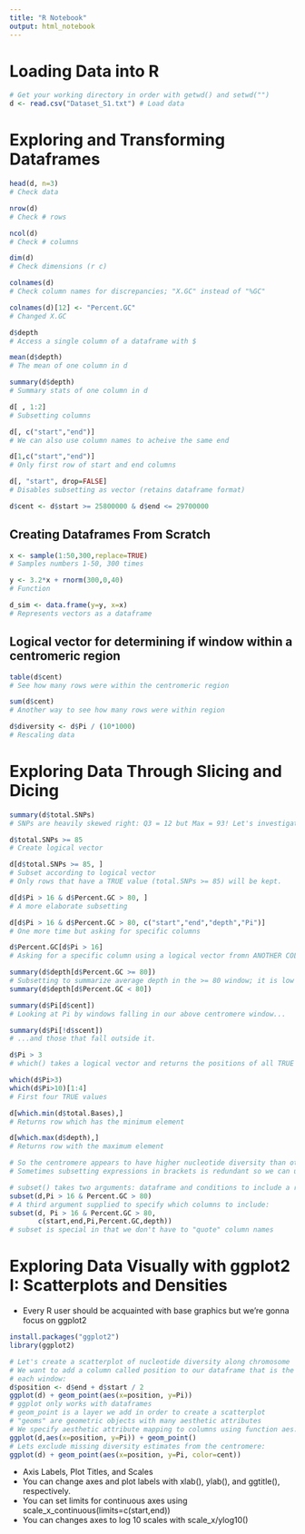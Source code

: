 ```yaml
---
title: "R Notebook"
output: html_notebook
---
```


# Loading Data into R
```r
# Get your working directory in order with getwd() and setwd("")
d <- read.csv("Dataset_S1.txt") # Load data
```

# Exploring and Transforming Dataframes
```r
head(d, n=3) 
# Check data

nrow(d) 
# Check # rows

ncol(d) 
# Check # columns

dim(d) 
# Check dimensions (r c)

colnames(d) 
# Check column names for discrepancies; "X.GC" instead of "%GC"

colnames(d)[12] <- "Percent.GC" 
# Changed X.GC

d$depth 
# Access a single column of a dataframe with $

mean(d$depth) 
# The mean of one column in d

summary(d$depth) 
# Summary stats of one column in d

d[ , 1:2] 
# Subsetting columns

d[, c("start","end")] 
# We can also use column names to acheive the same end

d[1,c("start","end")] 
# Only first row of start and end columns

d[, "start", drop=FALSE]
# Disables subsetting as vector (retains dataframe format)

d$cent <- d$start >= 25800000 & d$end <= 29700000 
```

## Creating Dataframes From Scratch
```r
x <- sample(1:50,300,replace=TRUE) 
# Samples numbers 1-50, 300 times

y <- 3.2*x + rnorm(300,0,40) 
# Function

d_sim <- data.frame(y=y, x=x) 
# Represents vectors as a dataframe
```


## Logical vector for determining if window within a centromeric region
```r
table(d$cent) 
# See how many rows were within the centromeric region

sum(d$cent) 
# Another way to see how many rows were within region

d$diversity <- d$Pi / (10*1000) 
# Rescaling data
```

# Exploring Data Through Slicing and Dicing
```r

summary(d$total.SNPs)
# SNPs are heavily skewed right: Q3 = 12 but Max = 93! Let's investigate

d$total.SNPs >= 85 
# Create logical vector

d[d$total.SNPs >= 85, ] 
# Subset according to logical vector
# Only rows that have a TRUE value (total.SNPs >= 85) will be kept.

d[d$Pi > 16 & d$Percent.GC > 80, ] 
# A more elaborate subsetting

d[d$Pi > 16 & d$Percent.GC > 80, c("start","end","depth","Pi")]
# One more time but asking for specific columns

d$Percent.GC[d$Pi > 16] 
# Asking for a specific column using a logical vector fromn ANOTHER COLUMN!!!

summary(d$depth[d$Percent.GC >= 80])
# Subsetting to summarize average depth in the >= 80 window; it is low compared to:
summary(d$depth[d$Percent.GC < 80])

summary(d$Pi[d$cent])
# Looking at Pi by windows falling in our above centromere window...

summary(d$Pi[!d$scent])
# ...and those that fall outside it.

d$Pi > 3
# which() takes a logical vector and returns the positions of all TRUE values!

which(d$Pi>3)
which(d$Pi>10)[1:4] 
# First four TRUE values

d[which.min(d$total.Bases),] 
# Returns row which has the minimum element

d[which.max(d$depth),] 
# Returns row with the maximum element

# So the centromere appears to have higher nucleotide diversity than other regions
# Sometimes subsetting expressions in brackets is redundant so we can use subset()

# subset() takes two arguments: dataframe and conditions to include a row:
subset(d,Pi > 16 & Percent.GC > 80)
# A third argument supplied to specify which columns to include:
subset(d, Pi > 16 & Percent.GC > 80,
       c(start,end,Pi,Percent.GC,depth))
# subset is special in that we don't have to "quote" column names
```

# Exploring Data Visually with ggplot2 I: Scatterplots and Densities
* Every R user should be acquainted with base graphics but we're gonna focus on ggplot2
```r
install.packages("ggplot2")
library(ggplot2)

# Let's create a scatterplot of nucleotide diversity along chromosome
# We want to add a column called position to our dataframe that is the midpoint between 
# each window:
d$position <- d$end + d$start / 2
ggplot(d) + geom_point(aes(x=position, y=Pi)) 
# ggplot only works with dataframes
# geom_point is a layer we add in order to create a scatterplot
# "geoms" are geometric objects with many aesthetic attributes
# We specify aesthetic attribute mapping to columns using function aes:
ggplot(d,aes(x=position, y=Pi)) + geom_point()
# Lets exclude missing diversity estimates from the centromere:
ggplot(d) + geom_point(aes(x=position, y=Pi, color=cent))
```
* Axis Labels, Plot Titles, and Scales
- You can change axes and plot labels with xlab(), ylab(), and ggtitle(), respectively.
- You can set limits for continuous axes using scale_x_continuous(limits=c(start,end))
- You can changes axes to log 10 scales with scale_x/ylog10()








